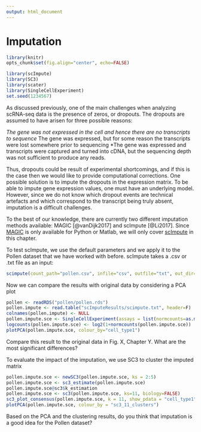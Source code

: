 ```yaml
---
output: html_document
---
```


# Imputation

```r
library(knitr)
opts_chunk$set(fig.align="center", echo=FALSE)
```
```r
library(scImpute)
library(SC3)
library(scater)
library(SingleCellExperiment)
set.seed(1234567)
```


As discussed previously, one of the main challenges when analyzing scRNA-seq data is the presence of zeros, or dropouts. The dropouts are assumed to have arisen for three possible reasons:

*The gene was not expressed in the cell and hence there are no transcripts to sequence
*The gene was expressed, but for some reason the transcripts were lost somewhere prior to sequencing
*The gene was expressed and transcripts were captured and turned into cDNA, but the sequencing depth was not sufficient to produce any reads.

Thus, dropouts could be result of experimental shortcomings, and if this is the case then we would like to provide computational corrections. One possible solution is to impute the dropouts in the expression matrix. To be able to impute gene expression values, one must have an underlying model. However, since we do not know which dropout events are technical artefacts and which correspond to the transcript being truly absent, imputation is a difficult challenges.

To the best of our knowledge, there are currently two different imputation methods available: MAGIC [@vanDijk2017] and scImpute [@Li2017]. Since [MAGIC](https://github.com/pkathail/magic) is only available for Python or Matlab, we will only cover [scImpute](https://github.com/Vivianstats/scImpute) in this chapter.

To test scImpute, we use the default parameters and we apply it to the Pollen dataset that we have worked with before. scImpute takes a .csv or .txt file as an input:

```r
scimpute(count_path="pollen.csv", infile="csv", outfile="txt", out_dir="scImputeResults/", ncores=2)
```

Now we can compare the results with original data by considering a PCA plot

```r
pollen <- readRDS("pollen/pollen.rds")
pollen.impute <- read.table("scImputeResults/scimpute.txt", header=F)
colnames(pollen.impute) <- NULL
pollen.impute.sce <- SingleCellExperiment(assays = list(normcounts=as.matrix(pollen.impute)), colData=colData(pollen))
logcounts(pollen.impute.sce) <- log2(1+normcounts(pollen.impute.sce))
plotPCA(pollen.impute.sce, colour_by="cell_type1")
```

Compare this result to the original data in Fig. X, Chapter Y. What are the most significant differences?

To evaluate the impact of the imputation, we use SC3 to cluster the imputed matrix
```r
pollen.impute.sce <- newSC3(pollen.impute.sce, ks = 2:5)
pollen.impute.sce <- sc3_estimate(pollen.impute.sce)
pollen.impute.sce@sc3$k_estimation
pollen.impute.sce <- sc3(pollen.impute.sce, ks=11, biology=FALSE)
sc3_plot_consensus(pollen.impute.sce, k = 11, show_pdata = "cell_type1")
plotPCA(pollen.impute.sce, colour_by = "sc3_11_clusters")
```

Based on the PCA and the clustering results, do you think that imputation is a good idea for the Pollen dataset?

